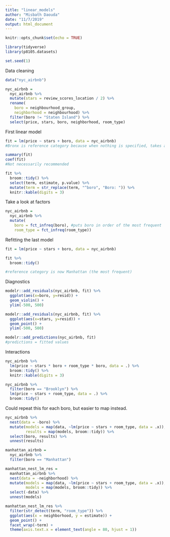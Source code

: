 ```yaml
---
title: "linear_models"
author: "Misbath Daouda"
date: "11/7/2019"
output: html_document
---
```


```r
knitr::opts_chunk$set(echo = TRUE)

library(tidyverse)
library(p8105.datasets)

set.seed(1)
```

Data cleaning
```r
data("nyc_airbnb")

nyc_airbnb = 
  nyc_airbnb %>% 
  mutate(stars = review_scores_location / 2) %>% 
  rename(
    boro = neighbourhood_group,
    neighborhood = neighbourhood) %>% 
  filter(boro != "Staten Island") %>% 
  select(price, stars, boro, neighborhood, room_type)
```

First linear model 
```r
fit = lm(price ~ stars + boro, data = nyc_airbnb)
#Bronx is reference category because when nothing is specified, takes alphabetical order 

summary(fit)
coef(fit)
#Not necessarily recommended

fit %>% 
  broom::tidy() %>% 
  select(term, estimate, p.value) %>% 
  mutate(term = str_replace(term, "^boro", "Boro: ")) %>% 
  knitr::kable(digits = 3)
```

Take a look at factors 
```r
nyc_airbnb = 
  nyc_airbnb %>% 
  mutate(
    boro = fct_infreq(boro), #puts boro in order of the most frequent 
    room_type = fct_infreq(room_type))
```

Refitting the last model 
```r
fit = lm(price ~ stars + boro, data = nyc_airbnb)

fit %>%
  broom::tidy()

#reference category is now Manhattan (the most frequent)
```

Diagnostics 
```r
modelr::add_residuals(nyc_airbnb, fit) %>% 
  ggplot(aes(x=boro, y=resid)) + 
  geom_violin() + 
  ylim(-500, 500)

modelr::add_residuals(nyc_airbnb, fit) %>% 
  ggplot(aes(x=stars, y=resid)) + 
  geom_point() + 
  ylim(-500, 500)

modelr::add_predictions(nyc_airbnb, fit)
#predictions = fitted values 

```

Interactions
```r
nyc_airbnb %>% 
  lm(price ~ stars * boro + room_type * boro, data = .) %>% 
  broom::tidy() %>% 
  knitr::kable(digits = 3)
```

```r
nyc_airbnb %>% 
  filter(boro == "Brooklyn") %>% 
  lm(price ~ stars + room_type, data = .) %>%
  broom::tidy()
```

Could repeat this for each boro, but easier to map instead. 

```r
nyc_airbnb %>% 
  nest(data = -boro) %>% 
  mutate(models = map(data, ~lm(price ~ stars + room_type, data = .x)),
         results = map(models, broom::tidy)) %>% 
  select(boro, results) %>% 
  unnest(results)
```

```r
manhattan_airbnb =
  nyc_airbnb %>% 
  filter(boro == "Manhattan")

manhattan_nest_lm_res =
  manhattan_airbnb %>% 
  nest(data = -neighborhood) %>% 
  mutate(models = map(data, ~lm(price ~ stars + room_type, data = .x)),
         models = map(models, broom::tidy)) %>% 
  select(-data) %>% 
  unnest(models)

manhattan_nest_lm_res %>% 
  filter(str_detect(term, "room_type")) %>% 
  ggplot(aes(x = neighborhood, y = estimate)) + 
  geom_point() + 
  facet_wrap(~term) + 
  theme(axis.text.x = element_text(angle = 80, hjust = 1))
```

